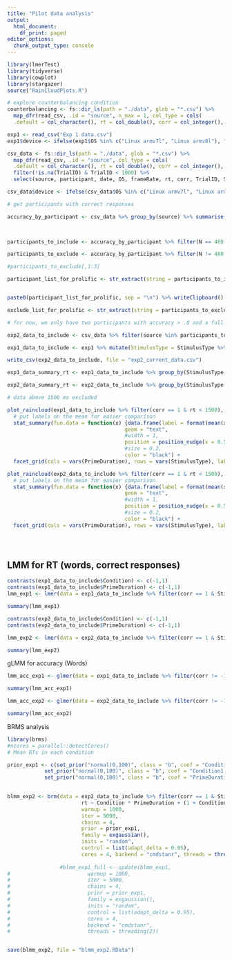 ```yaml
---
title: "Pilot data analysis"
output:
  html_document:
    df_print: paged
editor_options: 
  chunk_output_type: console
---
```


```r
library(lmerTest)
library(tidyverse)
library(cowplot)
library(stargazer)
source("RainCloudPlots.R")

# explore counterbalancing condition
counterbalancing <- fs::dir_ls(path = "./data", glob = "*.csv") %>%
  map_dfr(read_csv, .id = "source", n_max = 1, col_type = cols(
  .default = col_character(), rt = col_double(), corr = col_integer(), TrialID = col_integer()))

exp1 <- read_csv("Exp 1 data.csv")
exp1$device <- ifelse(exp1$OS %in% c("Linux armv7l", "Linux armv8l"), "android", "computer")

csv_data <- fs::dir_ls(path = "./data", glob = "*.csv") %>%
  map_dfr(read_csv, .id = "source", col_type = cols(
  .default = col_character(), rt = col_double(), corr = col_integer(), TrialID = col_integer())) %>% 
  filter(!is.na(TrialID) & TrialID < 1000) %>%
  select(source, participant, date, OS, frameRate, rt, corr, TrialID, StimulusType, Condition, PrimeDuration, Prime, Target)

csv_data$device <- ifelse(csv_data$OS %in% c("Linux armv7l", "Linux armv8l"), "android", "computer")

# get participants with correct responses

accuracy_by_participant <- csv_data %>% group_by(source) %>% summarise(acc = mean(corr == 1), N = n()) %>% left_join(counterbalancing, by = "source")


  
participants_to_include <- accuracy_by_participant %>% filter(N == 480 & acc > .8)   

participants_to_exclude <- accuracy_by_participant %>% filter(N != 480 | acc <= .8)   

#participants_to_exclude[,1:3]

participant_list_for_prolific <- str_extract(string = participants_to_include$source, pattern = "[a-z0-9]{24}") 


paste0(participant_list_for_prolific, sep = "\n") %>% writeClipboard() # works on windows

exclude_list_for_prolific <- str_extract(string = participants_to_exclude$source, pattern = "[a-z0-9]{24}") %>% paste0(collapse = "\n")

# for now, we only have two participants with accuracy > .8 and a full data set

exp2_data_to_include <- csv_data %>% filter(source %in% participants_to_include$source) %>% mutate(StimulusType = StimulusType %>% factor, Condition = Condition %>% factor, PrimeDuration = PrimeDuration %>% factor, rt = rt * 1000)

exp1_data_to_include <- exp1 %>% mutate(StimulusType = StimulusType %>% factor, Condition = Condition %>% factor, PrimeDuration = PrimeDuration %>% factor)

write_csv(exp2_data_to_include, file = "exp2_current_data.csv")

exp1_data_summary_rt <- exp1_data_to_include %>% group_by(StimulusType, Condition, PrimeDuration) %>% summarise(M = mean(rt), SD = sd(rt), N = n())

exp2_data_summary_rt <- exp2_data_to_include %>% group_by(StimulusType, Condition, PrimeDuration) %>% summarise(M = mean(rt), SD = sd(rt), N = n())

# data above 1500 ms excluded

plot_raincloud(exp1_data_to_include %>% filter(corr == 1 & rt < 1500), x_column = "Condition", y_column = "rt", x_label = "Condition", y_label = "RT in ms (correct responses)", main_title = "RT by condition and word type (Experiment 1)") + 
  # put labels on the mean for easier comparison
  stat_summary(fun.data = function(x) {data.frame(label = format(mean(x), digits = 2), y = mean(x))}, 
                                      geom = "text",
                                      #width = 1,
                                      position = position_nudge(x = 0.5, y = 0),
                                      #size = 0.2,
                                      color = "black") +
  facet_grid(cols = vars(PrimeDuration), rows = vars(StimulusType), labeller = label_context)

plot_raincloud(exp2_data_to_include %>% filter(corr == 1 & rt < 1500), x_column = "Condition", y_column = "rt", x_label = "Condition", y_label = "RT in ms (correct responses)", main_title = "RT by condition and word type (Experiment 2)") + 
  # put labels on the mean for easier comparison
  stat_summary(fun.data = function(x) {data.frame(label = format(mean(x), digits = 2), y = mean(x))}, 
                                      geom = "text",
                                      #width = 1,
                                      position = position_nudge(x = 0.5, y = 0),
                                      #size = 0.2,
                                      color = "black") +
  facet_grid(cols = vars(PrimeDuration), rows = vars(StimulusType), labeller = label_context)





```

## LMM for RT (words, correct responses)

```r
contrasts(exp1_data_to_include$Condition) <- c(-1,1)
contrasts(exp1_data_to_include$PrimeDuration) <- c(-1,1)
lmm_exp1 <- lmer(data = exp1_data_to_include %>% filter(corr == 1 & StimulusType == "WORD" & rt < 1500), rt ~ Condition * PrimeDuration + (1|source) + (1|Target))

summary(lmm_exp1)

```

```r
contrasts(exp2_data_to_include$Condition) <- c(-1,1)
contrasts(exp2_data_to_include$PrimeDuration) <- c(-1,1)

lmm_exp2 <- lmer(data = exp2_data_to_include %>% filter(corr == 1 & StimulusType == "WORD" & rt < 1500), rt ~ Condition * PrimeDuration + (1|source) + (1|Target))

summary(lmm_exp2)

```

gLMM for accuracy (Words)

```r

lmm_acc_exp1 <- glmer(data = exp1_data_to_include %>% filter(corr != -1 & StimulusType == "WORD" & rt < 1500), corr ~ Condition * PrimeDuration + (1|Target), family = binomial(link = "logit"))

summary(lmm_acc_exp1)

```

```r

lmm_acc_exp2 <- glmer(data = exp2_data_to_include %>% filter(corr != -1 & StimulusType == "WORD" & rt < 1500), corr ~ Condition * PrimeDuration + (1|Target), family = binomial(link = "logit"))

summary(lmm_acc_exp2)

```

BRMS analysis

```r
library(brms)
#ncores = parallel::detectCores()
# Mean RTs in each condition

prior_exp1 <- c(set_prior("normal(0,100)", class = "b", coef = "Condition1"),
            set_prior("normal(0,100)", class = "b", coef = "Condition1:PrimeDuration1"),
            set_prior("normal(0,100)", class = "b", coef = "PrimeDuration1"))
  

blmm_exp2 <- brm(data = exp2_data_to_include %>% filter(corr == 1 & StimulusType == "WORD" & rt < 1500), 
                        rt ~ Condition * PrimeDuration + (1 + Condition * PrimeDuration|source) + (1 + Condition * PrimeDuration|Target),
                        warmup = 1000,
                        iter = 5000,
                        chains = 4,
                        prior = prior_exp1,
                        family = exgaussian(),
                        inits = "random",
                        control = list(adapt_delta = 0.95),
                        cores = 4, backend = "cmdstanr", threads = threading(2))
                 
                 #blmm_exp1_full <- update(blmm_exp1,
#                         warmup = 1000,
#                         iter = 5000, 
#                         chains = 4,
#                         prior = prior_exp1,
#                         family = exgaussian(),
#                         inits = "random",
#                         control = list(adapt_delta = 0.95),
#                         cores = 4, 
#                         backend = "cmdstanr", 
#                         threads = threading(2))


save(blmm_exp2, file = "blmm_exp2.RData")
```
